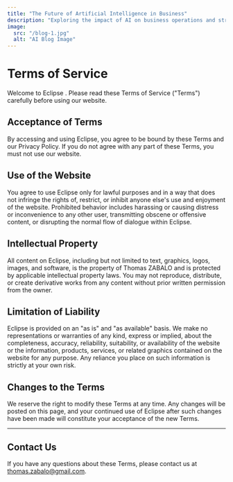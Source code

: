 ```yaml
---
title: "The Future of Artificial Intelligence in Business"
description: "Exploring the impact of AI on business operations and strategy."
image:
  src: "/blog-1.jpg"
  alt: "AI Blog Image"
---
```


# Terms of Service

Welcome to Eclipse . Please read these Terms of Service ("Terms") carefully before using our website.

## Acceptance of Terms

By accessing and using Eclipse, you agree to be bound by these Terms and our Privacy Policy. If you do not agree with any part of these Terms, you must not use our website.

## Use of the Website

You agree to use Eclipse only for lawful purposes and in a way that does not infringe the rights of, restrict, or inhibit anyone else's use and enjoyment of the website. Prohibited behavior includes harassing or causing distress or inconvenience to any other user, transmitting obscene or offensive content, or disrupting the normal flow of dialogue within Eclipse.

## Intellectual Property

All content on Eclipse, including but not limited to text, graphics, logos, images, and software, is the property of Thomas ZABALO and is protected by applicable intellectual property laws. You may not reproduce, distribute, or create derivative works from any content without prior written permission from the owner.

## Limitation of Liability

Eclipse is provided on an "as is" and "as available" basis. We make no representations or warranties of any kind, express or implied, about the completeness, accuracy, reliability, suitability, or availability of the website or the information, products, services, or related graphics contained on the website for any purpose. Any reliance you place on such information is strictly at your own risk.

## Changes to the Terms

We reserve the right to modify these Terms at any time. Any changes will be posted on this page, and your continued use of Eclipse after such changes have been made will constitute your acceptance of the new Terms.

---

## Contact Us

If you have any questions about these Terms, please contact us at [thomas.zabalo@gmail.com](mailto:thomas.zabalo@gmail.com).




